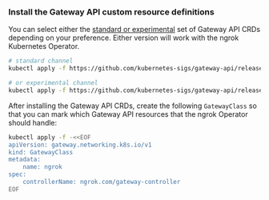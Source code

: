 ### Install the Gateway API custom resource definitions

You can select either the [standard or experimental](https://gateway-api.sigs.k8s.io/guides/) set of Gateway API CRDs depending on your preference.
Either version will work with the ngrok Kubernetes Operator.

```bash
# standard channel
kubectl apply -f https://github.com/kubernetes-sigs/gateway-api/releases/download/v1.3.0/standard-install.yaml

# or experimental channel
kubectl apply -f https://github.com/kubernetes-sigs/gateway-api/releases/download/v1.3.0/experimental-install.yaml
```

After installing the Gateway API CRDs, create the following `GatewayClass` so that you can mark which Gateway API resources that the ngrok Operator should handle:

```bash
kubectl apply -f -<<EOF
apiVersion: gateway.networking.k8s.io/v1
kind: GatewayClass
metadata:
	name: ngrok
spec:
	controllerName: ngrok.com/gateway-controller
EOF
```
